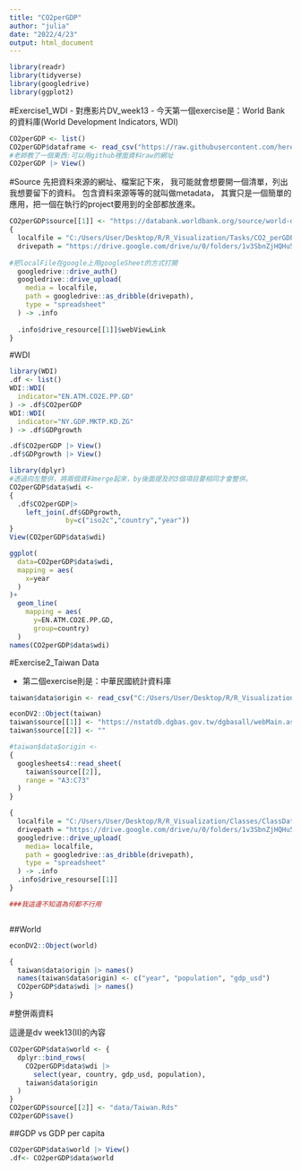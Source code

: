 ```yaml
---
title: "CO2perGDP"
author: "julia"
date: "2022/4/23"
output: html_document
---
```


```r
library(readr)
library(tidyverse)
library(googledrive)
library(ggplot2)
```
#Exercise1_WDI
- 對應影片DV_week13
- 今天第一個exercise是：World Bank的資料庫(World Development Indicators, WDI)
```r
CO2perGDP <- list()
CO2perGDP$dataframe <- read_csv("https://raw.githubusercontent.com/hereisjulia/R_Visualization/main/Tasks/CO2_perGDP/CO2perGDP_Data.csv")
#老師教了一個東西:可以用github裡面資料raw的網址
CO2perGDP |> View()
```

#Source
先把資料來源的網址、檔案記下來，
我可能就會想要開一個清單，列出我想要留下的資料。
包含資料來源等等的就叫做metadata，
其實只是一個簡單的應用，把一個在執行的project要用到的全部都放進來。
```r
CO2perGDP$source[[1]] <- "https://databank.worldbank.org/source/world-development-indicators#"
{
  localfile = "C:/Users/User/Desktop/R/R_Visualization/Tasks/CO2_perGDP/CO2perGDP_Data.csv"
  drivepath = "https://drive.google.com/drive/u/0/folders/1v3SbnZjHQHu5LZAGu3ByfengvE6bqHFG"
  
#把localFile在google上用googleSheet的方式打開
  googledrive::drive_auth()
  googledrive::drive_upload(
    media = localfile,
    path = googledrive::as_dribble(drivepath),
    type = "spreadsheet"
  ) -> .info
  
  .info$drive_resource[[1]]$webViewLink
}
```

#WDI
```R
library(WDI)
.df <- list()
WDI::WDI(
  indicator="EN.ATM.CO2E.PP.GD"
) -> .df$CO2perGDP
WDI::WDI(
  indicator="NY.GDP.MKTP.KD.ZG"
) -> .df$GDPgrowth

.df$CO2perGDP |> View()
.df$GDPgrowth |> View()
```

```r
library(dplyr)
#透過向左整併，將兩個資料merge起來，by後面提及的3個項目要相同才會整併。
CO2perGDP$data$wdi <- 
{
  .df$CO2perGDP|>
    left_join(.df$GDPgrowth,
              by=c("iso2c","country","year"))
}
View(CO2perGDP$data$wdi)
```


```r
ggplot(
  data=CO2perGDP$data$wdi,
  mapping = aes(
    x=year
  )
)+
  geom_line(
    mapping = aes(
      y=EN.ATM.CO2E.PP.GD,
      group=country)
  )
names(CO2perGDP$data$wdi)
```


#Exercise2_Taiwan Data

- 第二個exercise則是：中華民國統計資料庫


```r
taiwan$data$origin <- read_csv("C:/Users/User/Desktop/R/R_Visualization/Classes/ClassData/TaiwanDataTest.csv")
```
```r
econDV2::Object(taiwan)
taiwan$source[[1]] <- "https://nstatdb.dgbas.gov.tw/dgbasall/webMain.aspx?k=dgmain"
taiwan$source[[2]] <- ""

#taiwan$data$origin <-
{
  googlesheets4::read_sheet(
    taiwan$source[[2]],
    range = "A3:C73"
  )
} 
```

```r
{
  localfile = "C:/Users/User/Desktop/R/R_Visualization/Classes/ClassData/TaiwanDataTest.csv"
  drivepath = "https://drive.google.com/drive/u/0/folders/1v3SbnZjHQHu5LZAGu3ByfengvE6bqHFG"
  googledrive::drive_upload(
    media= localfile,
    path = googledrive::as_dribble(drivepath),
    type = "spreadsheet"
  ) -> .info
  .info$drive_resourse[[1]]
}

###我這邊不知道為何都不行用
```

```r
```


##World

```r
econDV2::Object(world)

{
  taiwan$data$origin |> names()
  names(taiwan$data$origin) <- c("year", "population", "gdp_usd")
  CO2perGDP$data$wdi |> names()
}
```


#整併兩資料

這邊是dv week13(II)的內容

```r
CO2perGDP$data$world <- {
  dplyr::bind_rows(
    CO2perGDP$data$wdi |> 
      select(year, country, gdp_usd, population),
    taiwan$data$origin
  )
}
CO2perGDP$source[[2]] <- "data/Taiwan.Rds"
CO2perGDP$save()
```


##GDP vs GDP per capita

```r
CO2perGDP$data$world |> View()
.df<- CO2perGDP$data$world
```











